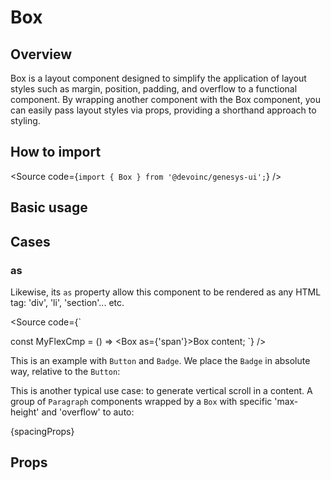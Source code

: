 


<Meta of={Stories} />

# Box

## Overview

Box is a layout component designed to simplify the application of layout styles such as margin, position, padding, and overflow to a functional component.
By wrapping another component with the Box component, you can easily pass layout styles via props, providing a shorthand approach to styling.

## How to import

<Source code={`import { Box } from '@devoinc/genesys-ui';`} />

## Basic usage

<Canvas of={Stories.Base} />

## Cases

### as

Likewise, its `as` property allow this component to be rendered as any HTML tag:
'div', 'li', 'section'... etc.

<Source
  code={`

const MyFlexCmp = () => <Box as={'span'}>Box content</Box>;
`}
/>

This is an example with `Button` and `Badge`. We place the `Badge` in absolute
way, relative to the `Button`:

<Canvas of={Stories.PlacingFunctionalComponents} />

This is another typical use case: to generate vertical scroll in a content.
A group of `Paragraph` components wrapped by a `Box` with specific 'max-height'
and 'overflow' to auto:

<Canvas of={Stories.Scrolled} />

<Markdown>{spacingProps}</Markdown>

## Props

<ArgTypes of={Stories} />
